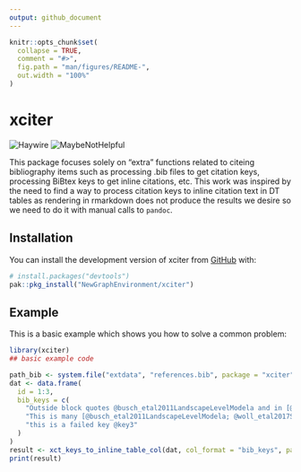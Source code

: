 ```yaml
---
output: github_document
---
```


<!-- README.md is generated from README.Rmd. Please edit that file -->

```r
knitr::opts_chunk$set(
  collapse = TRUE,
  comment = "#>",
  fig.path = "man/figures/README-",
  out.width = "100%"
)
```

# xciter

![Haywire](https://img.shields.io/badge/status-haywire-red)
![MaybeNotHelpful](https://img.shields.io/badge/NeverMind-MaybeNotHelpful-green)

This package focuses solely on "extra" functions related to citeing bibliography 
items such as processing .bib files to get citation keys, processing BiBtex keys to get inline citations, etc.  This work was
inspired by the need to find a way to process citation keys to inline citation text in DT tables as rendering in rmarkdown does
not produce the results we desire so we need to do it with manual calls to `pandoc`.

## Installation

You can install the development version of xciter from [GitHub](https://github.com/) with:

``` r
# install.packages("devtools")
pak::pkg_install("NewGraphEnvironment/xciter")
```

## Example

This is a basic example which shows you how to solve a common problem:

```r
library(xciter)
## basic example code

path_bib <- system.file("extdata", "references.bib", package = "xciter")
dat <- data.frame(
  id = 1:3,
  bib_keys = c(
    "Outside block quotes @busch_etal2011LandscapeLevelModela and in [@woll_etal2017SalmonEcological]",
    "This is many [@busch_etal2011LandscapeLevelModela; @woll_etal2017SalmonEcological; @kirsch_etal2014Fishinventory]",
    "this is a failed key @key3"
  )
)
result <- xct_keys_to_inline_table_col(dat, col_format = "bib_keys", path_bib = path_bib)
print(result)
```

